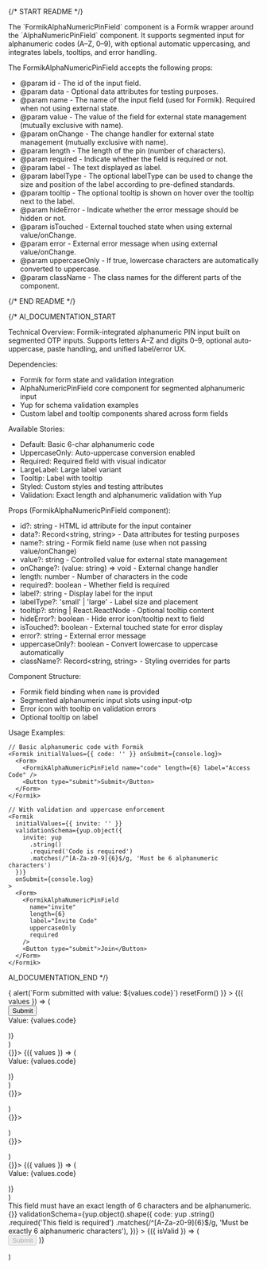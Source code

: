 
{/* START README */}
<div className="prose prose-sm max-w-none">
The `FormikAlphaNumericPinField` component is a Formik wrapper around the `AlphaNumericPinField` component. It supports segmented input for alphanumeric codes (A–Z, 0–9), with optional automatic uppercasing, and integrates labels, tooltips, and error handling.

The FormikAlphaNumericPinField accepts the following props:

- @param id - The id of the input field.
- @param data - Optional data attributes for testing purposes.
- @param name - The name of the input field (used for Formik). Required when not using external state.
- @param value - The value of the field for external state management (mutually exclusive with name).
- @param onChange - The change handler for external state management (mutually exclusive with name).
- @param length - The length of the pin (number of characters).
- @param required - Indicate whether the field is required or not.
- @param label - The text displayed as label.
- @param labelType - The optional labelType can be used to change the size and position of the label according to pre-defined standards.
- @param tooltip - The optional tooltip is shown on hover over the tooltip next to the label.
- @param hideError - Indicate whether the error message should be hidden or not.
- @param isTouched - External touched state when using external value/onChange.
- @param error - External error message when using external value/onChange.
- @param uppercaseOnly - If true, lowercase characters are automatically converted to uppercase.
- @param className - The class names for the different parts of the component.
</div>
{/* END README */}

{/*
AI_DOCUMENTATION_START

Technical Overview: Formik-integrated alphanumeric PIN input built on segmented OTP inputs. Supports letters A–Z and digits 0–9, optional auto-uppercase, paste handling, and unified label/error UX.

Dependencies:

- Formik for form state and validation integration
- AlphaNumericPinField core component for segmented alphanumeric input
- Yup for schema validation examples
- Custom label and tooltip components shared across form fields

Available Stories:

- Default: Basic 6-char alphanumeric code
- UppercaseOnly: Auto-uppercase conversion enabled
- Required: Required field with visual indicator
- LargeLabel: Large label variant
- Tooltip: Label with tooltip
- Styled: Custom styles and testing attributes
- Validation: Exact length and alphanumeric validation with Yup

Props (FormikAlphaNumericPinField component):

- id?: string - HTML id attribute for the input container
- data?: Record<string, string> - Data attributes for testing purposes
- name?: string - Formik field name (use when not passing value/onChange)
- value?: string - Controlled value for external state management
- onChange?: (value: string) => void - External change handler
- length: number - Number of characters in the code
- required?: boolean - Whether field is required
- label?: string - Display label for the input
- labelType?: 'small' | 'large' - Label size and placement
- tooltip?: string | React.ReactNode - Optional tooltip content
- hideError?: boolean - Hide error icon/tooltip next to field
- isTouched?: boolean - External touched state for error display
- error?: string - External error message
- uppercaseOnly?: boolean - Convert lowercase to uppercase automatically
- className?: Record<string, string> - Styling overrides for parts

Component Structure:

- Formik field binding when `name` is provided
- Segmented alphanumeric input slots using input-otp
- Error icon with tooltip on validation errors
- Optional tooltip on label

Usage Examples:

```tsx
// Basic alphanumeric code with Formik
<Formik initialValues={{ code: '' }} onSubmit={console.log}>
  <Form>
    <FormikAlphaNumericPinField name="code" length={6} label="Access Code" />
    <Button type="submit">Submit</Button>
  </Form>
</Formik>

// With validation and uppercase enforcement
<Formik
  initialValues={{ invite: '' }}
  validationSchema={yup.object({
    invite: yup
      .string()
      .required('Code is required')
      .matches(/^[A-Za-z0-9]{6}$/g, 'Must be 6 alphanumeric characters')
  })}
  onSubmit={console.log}
>
  <Form>
    <FormikAlphaNumericPinField
      name="invite"
      length={6}
      label="Invite Code"
      uppercaseOnly
      required
    />
    <Button type="submit">Join</Button>
  </Form>
</Formik>
```

AI_DOCUMENTATION_END
*/}

  <div>
    <Formik
      initialValues={{ code: '' }}
      onSubmit={async (values, { resetForm }) => {
        alert(`Form submitted with value: ${values.code}`)
        resetForm()
      }}
    >
      {({ values }) => (
        <div>
          <Form>
            <FormikAlphaNumericPinField label="Code" name="code" length={6} />
            <Button type="submit">Submit</Button>
          </Form>
          <div>Value: {values.code}</div>
        </div>
      )}
    </Formik>
  </div>
)

  <div>
    <Formik initialValues={{ code: '' }} onSubmit={() => {}}>
      {({ values }) => (
        <div>
          <Form>
            <FormikAlphaNumericPinField
              label="Invite"
              name="code"
              length={6}
              uppercaseOnly
              tooltip="Lowercase letters are converted to uppercase"
            />
          </Form>
          <div>Value: {values.code}</div>
        </div>
      )}
    </Formik>
  </div>
)

  <div>
    <Formik initialValues={{ code: '' }} onSubmit={() => {}}>
      <Form>
        <FormikAlphaNumericPinField
          required
          label="Required Code"
          name="code"
          length={6}
        />
      </Form>
    </Formik>
  </div>
)

  <div>
    <Formik initialValues={{ code: '' }} onSubmit={() => {}}>
      <Form>
        <FormikAlphaNumericPinField
          label="Code"
          name="code"
          labelType="large"
          length={6}
          required
          tooltip="Use the code provided by your administrator"
        />
      </Form>
    </Formik>
  </div>
)

  <div>
    <Formik initialValues={{ code: '' }} onSubmit={() => {}}>
      <Form>
        <FormikAlphaNumericPinField
          label="Code"
          name="code"
          length={6}
          tooltip="Alphanumeric only; paste is supported"
        />
      </Form>
    </Formik>
  </div>
)

  <div>
    <Formik initialValues={{ code: '' }} onSubmit={() => {}}>
      {({ values }) => (
        <div>
          <Form>
            <FormikAlphaNumericPinField
              label="Code"
              name="code"
              length={6}
              className={{
                field: 'mb-1 w-1/2',
                input: 'bg-blue-50',
                label: 'text-emerald-700',
              }}
              data={{ cy: 'alpha' }}
            />
          </Form>
          <div>Value: {values.code}</div>
        </div>
      )}
    </Formik>
  </div>
)

  <div>
    <div>
      This field must have an exact length of 6 characters and be alphanumeric.
    </div>
    <Formik
      initialValues={{ code: '' }}
      onSubmit={() => {}}
      validationSchema={yup.object().shape({
        code: yup
          .string()
          .required('This field is required')
          .matches(/^[A-Za-z0-9]{6}$/g, 'Must be exactly 6 alphanumeric characters'),
      })}
    >
      {({ isValid }) => (
        <Form>
          <FormikAlphaNumericPinField
            required
            label="Alphanumeric Code"
            name="code"
            length={6}
          />
          <Button type="submit" disabled={!isValid}>
            Submit
          </Button>
        </Form>
      )}
    </Formik>
  </div>
)

